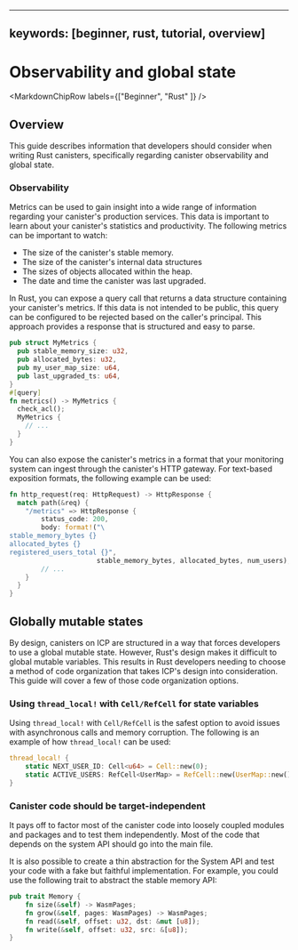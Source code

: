 
---
keywords: [beginner, rust, tutorial, overview]
---


# Observability and global state
<MarkdownChipRow labels={["Beginner", "Rust" ]} />

## Overview

This guide describes information that developers should consider when writing Rust canisters, specifically regarding canister observability and global state.

### Observability
Metrics can be used to gain insight into a wide range of information regarding your canister's production services. This data is important to learn about your canister's statistics and productivity. The following metrics can be important to watch:

- The size of the canister's stable memory.
- The size of the canister's internal data structures
- The sizes of objects allocated within the heap.
- The date and time the canister was last upgraded.

In Rust, you can expose a query call that returns a data structure containing your canister's metrics. If this data is not intended to be public, this query can be configured to be rejected based on the caller's principal. This approach provides a response that is structured and easy to parse.

```rust
pub struct MyMetrics {
  pub stable_memory_size: u32,
  pub allocated_bytes: u32,
  pub my_user_map_size: u64,
  pub last_upgraded_ts: u64,
}
#[query]
fn metrics() -> MyMetrics {
  check_acl();
  MyMetrics {
    // ...
  }
}
```

You can also expose the canister's metrics in a format that your monitoring system can ingest through the canister's HTTP gateway. For text-based exposition formats, the following example can be used:

```rust
fn http_request(req: HttpRequest) -> HttpResponse {
  match path(&req) {
    "/metrics" => HttpResponse {
        status_code: 200,
        body: format!("\
stable_memory_bytes {}
allocated_bytes {}
registered_users_total {}",
                      stable_memory_bytes, allocated_bytes, num_users),
        // ...
    }
  }
}
```

## Globally mutable states

By design, canisters on ICP are structured in a way that forces developers to use a global mutable state. However, Rust's design makes it difficult to global mutable variables. This results in Rust developers needing to choose a method of code organization that takes ICP's design into consideration. This guide will cover a few of those code organization options.

### Using `thread_local!` with `Cell/RefCell` for state variables

Using `thread_local!` with `Cell/RefCell` is the safest option to avoid issues with asynchronous calls and memory corruption. The following is an example of how `thread_local!` can be used:

```rust
thread_local! {
    static NEXT_USER_ID: Cell<u64> = Cell::new(0);
    static ACTIVE_USERS: RefCell<UserMap> = RefCell::new(UserMap::new());
}
```

### Canister code should be target-independent

It pays off to factor most of the canister code into loosely coupled modules and packages and to test them independently. Most of the code that depends on the system API should go into the main file.

It is also possible to create a thin abstraction for the System API and test your code with a fake but faithful implementation. For example, you could use the following trait to abstract the stable memory API:

```rust
pub trait Memory {
    fn size(&self) -> WasmPages;
    fn grow(&self, pages: WasmPages) -> WasmPages;
    fn read(&self, offset: u32, dst: &mut [u8]);
    fn write(&self, offset: u32, src: &[u8]);
}
```